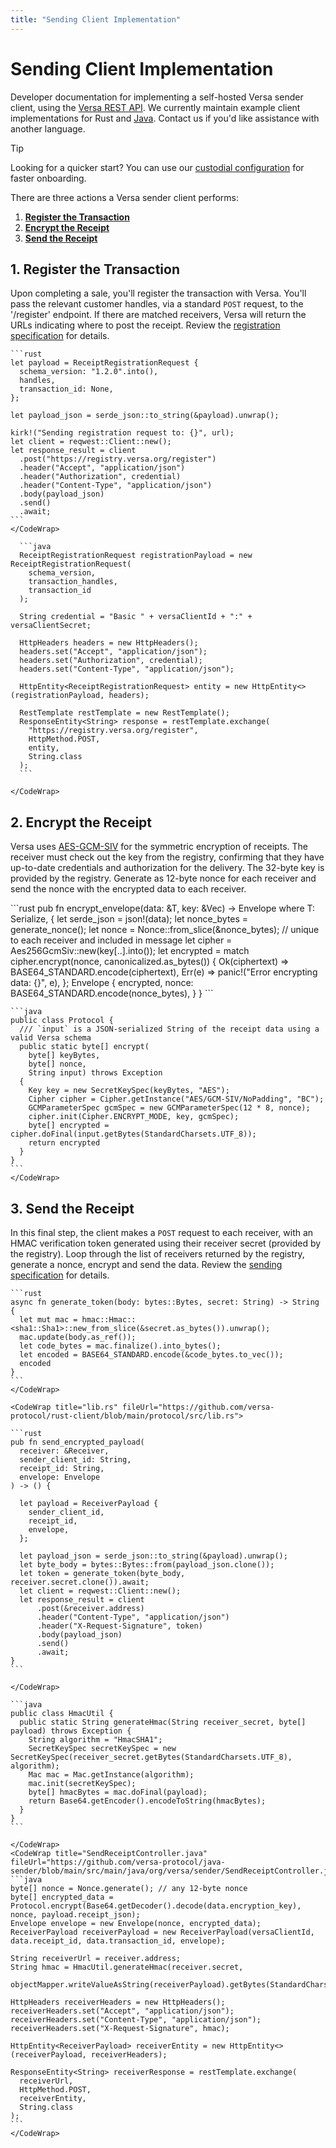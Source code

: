 ```yaml
---
title: "Sending Client Implementation"
---
```


# Sending Client Implementation

Developer documentation for implementing a self-hosted Versa sender client, using the [Versa REST API](/sending). We currently maintain example client implementations for Rust and [Java](https://github.com/versa-protocol/java-sender). Contact us if you'd like assistance with another language.

> [!TIP]
> Looking for a quicker start? You can use our [custodial configuration](/sending#custodial-configuration) for faster onboarding.

There are three actions a Versa sender client performs:

1. **[Register the Transaction](#1-register-the-transaction)**
2. **[Encrypt the Receipt](#2-encrypt-the-receipt)**
3. **[Send the Receipt](#3-send-the-receipt)**

## 1. Register the Transaction

Upon completing a sale, you'll register the transaction with Versa. You'll pass the relevant customer handles, via a standard `POST` request, to the '/register' endpoint. If there are matched receivers, Versa will return the URLs indicating where to post the receipt. Review the [registration specification](/sending#1-register-the-transaction) for details.

<TabGroup>
  <Tab title="Rust">
    <CodeWrap title="protocol/lib.rs" fileUrl="https://github.com/versa-protocol/rust-client/blob/main/protocol/src/lib.rs">

    ```rust
    let payload = ReceiptRegistrationRequest {
      schema_version: "1.2.0".into(),
      handles,
      transaction_id: None,
    };

    let payload_json = serde_json::to_string(&payload).unwrap();

    kirk!("Sending registration request to: {}", url);
    let client = reqwest::Client::new();
    let response_result = client
      .post("https://registry.versa.org/register")
      .header("Accept", "application/json")
      .header("Authorization", credential)
      .header("Content-Type", "application/json")
      .body(payload_json)
      .send()
      .await;
    ```
    </CodeWrap>
  </Tab>

  <Tab title="Java">
    <CodeWrap title="SendReceiptController.java" fileUrl="https://github.com/versa-protocol/java-sender/blob/main/src/main/java/org/versa/sender/SendReceiptController.java">

      ```java
      ReceiptRegistrationRequest registrationPayload = new ReceiptRegistrationRequest(
        schema_version,
        transaction_handles,
        transaction_id
      );

      String credential = "Basic " + versaClientId + ":" + versaClientSecret;

      HttpHeaders headers = new HttpHeaders();
      headers.set("Accept", "application/json");
      headers.set("Authorization", credential);
      headers.set("Content-Type", "application/json");

      HttpEntity<ReceiptRegistrationRequest> entity = new HttpEntity<>(registrationPayload, headers);

      RestTemplate restTemplate = new RestTemplate();
      ResponseEntity<String> response = restTemplate.exchange(
        "https://registry.versa.org/register",
        HttpMethod.POST,
        entity,
        String.class
      );
      ```

    </CodeWrap>

  </Tab>
</TabGroup>

## 2. Encrypt the Receipt

Versa uses [AES-GCM-SIV](https://en.wikipedia.org/wiki/AES-GCM-SIV) for the symmetric encryption of receipts. The receiver must check out the key from the registry, confirming that they have up-to-date credentials and authorization for the delivery.
The 32-byte key is provided by the registry. Generate as 12-byte nonce for each receiver and send the nonce with the encrypted data to each receiver.

<TabGroup>
  <Tab title="Rust">
    <CodeWrap title="protocol/lib.rs" fileUrl="https://github.com/versa-protocol/rust-client/blob/main/protocol/src/lib.rs">
    ```rust
    pub fn encrypt_envelope<T>(data: &T, key: &Vec<u8>) -> Envelope
    where
    T: Serialize,
    {
      let serde_json = json!(data);
      let nonce_bytes = generate_nonce();
      let nonce = Nonce::from_slice(&nonce_bytes); // unique to each receiver and included in message
      let cipher = Aes256GcmSiv::new(key[..].into());
      let encrypted = match cipher.encrypt(nonce, canonicalized.as_bytes()) {
        Ok(ciphertext) => BASE64_STANDARD.encode(ciphertext),
        Err(e) => panic!("Error encrypting data: {}", e),
      };
      Envelope {
        encrypted,
        nonce: BASE64_STANDARD.encode(nonce_bytes),
      }
    }
    ```
    </CodeWrap>
  </Tab>
  <Tab title="Java">
    <CodeWrap title="Protocol.java" fileUrl="https://github.com/versa-protocol/java-sender/blob/main/src/main/java/org/versa/sender/Protocol.java">

    ```java
    public class Protocol {
      /// `input` is a JSON-serialized String of the receipt data using a valid Versa schema
      public static byte[] encrypt(
        byte[] keyBytes,
        byte[] nonce,
        String input) throws Exception
      {
        Key key = new SecretKeySpec(keyBytes, "AES");
        Cipher cipher = Cipher.getInstance("AES/GCM-SIV/NoPadding", "BC");
        GCMParameterSpec gcmSpec = new GCMParameterSpec(12 * 8, nonce);
        cipher.init(Cipher.ENCRYPT_MODE, key, gcmSpec);
        byte[] encrypted =  cipher.doFinal(input.getBytes(StandardCharsets.UTF_8));
        return encrypted
      }
    }
    ```
    </CodeWrap>

  </Tab>
</TabGroup>

## 3. Send the Receipt

In this final step, the client makes a `POST` request to each receiver, with an HMAC verification token generated using their receiver secret (provided by the registry). Loop through the list of receivers returned by the registry, generate a nonce, encrypt and send the data. Review the [sending specification](/sending#3-send-the-receipt) for details.

<TabGroup>
  <Tab title="Rust">
    <CodeWrap title="hmac_util.rs" fileUrl="https://github.com/versa-protocol/rust-client/blob/main/protocol/src/hmac_util.rs">

    ```rust
    async fn generate_token(body: bytes::Bytes, secret: String) -> String {
      let mut mac = hmac::Hmac::<sha1::Sha1>::new_from_slice(&secret.as_bytes()).unwrap();
      mac.update(body.as_ref());
      let code_bytes = mac.finalize().into_bytes();
      let encoded = BASE64_STANDARD.encode(&code_bytes.to_vec());
      encoded
    }
    ```
    </CodeWrap>

    <CodeWrap title="lib.rs" fileUrl="https://github.com/versa-protocol/rust-client/blob/main/protocol/src/lib.rs">

    ```rust
    pub fn send_encrypted_payload(
      receiver: &Receiver,
      sender_client_id: String,
      receipt_id: String,
      envelope: Envelope
    ) -> () {

      let payload = ReceiverPayload {
        sender_client_id,
        receipt_id,
        envelope,
      };

      let payload_json = serde_json::to_string(&payload).unwrap();
      let byte_body = bytes::Bytes::from(payload_json.clone());
      let token = generate_token(byte_body, receiver.secret.clone()).await;
      let client = reqwest::Client::new();
      let response_result = client
          .post(&receiver.address)
          .header("Content-Type", "application/json")
          .header("X-Request-Signature", token)
          .body(payload_json)
          .send()
          .await;
    }
    ```

    </CodeWrap>
  </Tab>
  <Tab title="Java">
    <CodeWrap title="HmacUtil.java" fileUrl="https://github.com/versa-protocol/java-sender/blob/main/src/main/java/org/versa/sender/HmacUtil.java">

    ```java
    public class HmacUtil {
      public static String generateHmac(String receiver_secret, byte[] payload) throws Exception {
        String algorithm = "HmacSHA1";
        SecretKeySpec secretKeySpec = new SecretKeySpec(receiver_secret.getBytes(StandardCharsets.UTF_8), algorithm);
        Mac mac = Mac.getInstance(algorithm);
        mac.init(secretKeySpec);
        byte[] hmacBytes = mac.doFinal(payload);
        return Base64.getEncoder().encodeToString(hmacBytes);
      }
    }
    ```

    </CodeWrap>
    <CodeWrap title="SendReceiptController.java" fileUrl="https://github.com/versa-protocol/java-sender/blob/main/src/main/java/org/versa/sender/SendReceiptController.java">
    ```java
    byte[] nonce = Nonce.generate(); // any 12-byte nonce
    byte[] encrypted_data = Protocol.encrypt(Base64.getDecoder().decode(data.encryption_key), nonce, payload.receipt_json);
    Envelope envelope = new Envelope(nonce, encrypted_data);
    ReceiverPayload receiverPayload = new ReceiverPayload(versaClientId, data.receipt_id, data.transaction_id, envelope);

    String receiverUrl = receiver.address;
    String hmac = HmacUtil.generateHmac(receiver.secret,
      objectMapper.writeValueAsString(receiverPayload).getBytes(StandardCharsets.UTF_8));

    HttpHeaders receiverHeaders = new HttpHeaders();
    receiverHeaders.set("Accept", "application/json");
    receiverHeaders.set("Content-Type", "application/json");
    receiverHeaders.set("X-Request-Signature", hmac);

    HttpEntity<ReceiverPayload> receiverEntity = new HttpEntity<>(receiverPayload, receiverHeaders);

    ResponseEntity<String> receiverResponse = restTemplate.exchange(
      receiverUrl,
      HttpMethod.POST,
      receiverEntity,
      String.class
    );
    ```
    </CodeWrap>

  </Tab>
</TabGroup>
